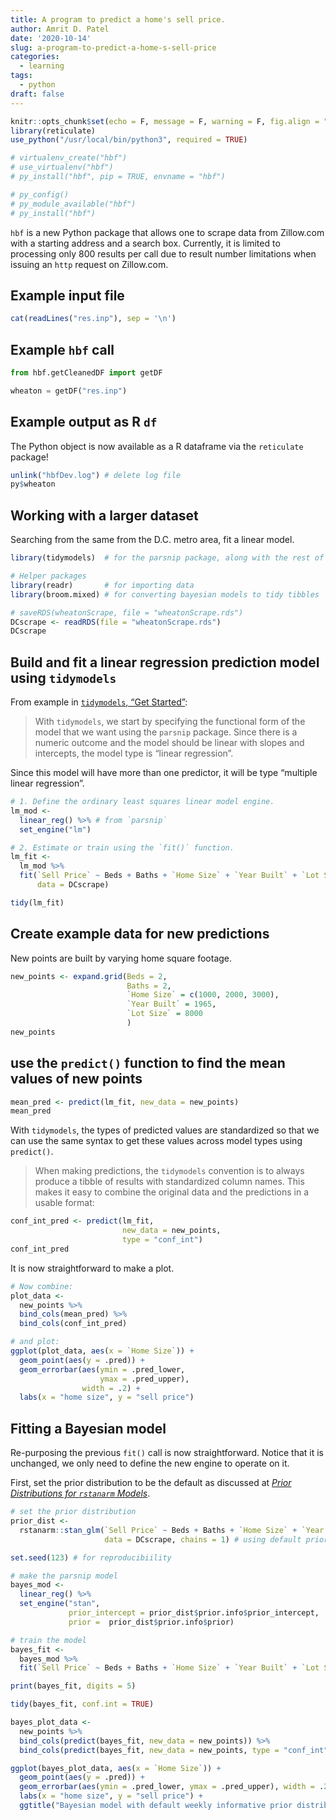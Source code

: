 ```yaml
---
title: A program to predict a home's sell price.
author: Amrit D. Patel
date: '2020-10-14'
slug: a-program-to-predict-a-home-s-sell-price
categories:
  - learning
tags:
  - python
draft: false
---
```


```r
knitr::opts_chunk$set(echo = F, message = F, warning = F, fig.align = "center") 
library(reticulate)
use_python("/usr/local/bin/python3", required = TRUE)

# virtualenv_create("hbf")
# use_virtualenv("hbf")
# py_install("hbf", pip = TRUE, envname = "hbf")

# py_config()
# py_module_available("hbf")
# py_install("hbf")
```

`hbf` is a new Python package that allows one to scrape data from Zillow.com with a starting address and a search box. Currently, it is limited to processing only 800 results per call due to result number limitations when issuing an `http` request on Zillow.com.

## Example input file

```r
cat(readLines("res.inp"), sep = '\n')
```

## Example `hbf` call

```python
from hbf.getCleanedDF import getDF

wheaton = getDF("res.inp")
```

## Example output as R `df`

The Python object is now available as a R dataframe via the `reticulate` package!

```r
unlink("hbfDev.log") # delete log file
py$wheaton
```

## Working with a larger dataset

Searching from the same from the D.C. metro area, fit a linear model.

```r
library(tidymodels)  # for the parsnip package, along with the rest of tidymodels

# Helper packages
library(readr)       # for importing data
library(broom.mixed) # for converting bayesian models to tidy tibbles

# saveRDS(wheatonScrape, file = "wheatonScrape.rds")
DCscrape <- readRDS(file = "wheatonScrape.rds")
DCscrape
```
## Build and fit a linear regression prediction model using `tidymodels`

From example in [`tidymodels`, "Get Started"](https://www.tidymodels.org/start/models/):

> With `tidymodels`, we start by specifying the functional form of the model that we want using the `parsnip` package. Since there is a numeric outcome and the model should be linear with slopes and intercepts, the model type is "linear regression".

Since this model will have more than one predictor, it will be type "multiple linear regression".

```r
# 1. Define the ordinary least squares linear model engine.
lm_mod <- 
  linear_reg() %>% # from `parsnip`
  set_engine("lm")

# 2. Estimate or train using the `fit()` function.
lm_fit <- 
  lm_mod %>% 
  fit(`Sell Price` ~ Beds + Baths + `Home Size` + `Year Built` + `Lot Size`,
      data = DCscrape)

tidy(lm_fit)
```

## Create example data for new predictions

New points are built by varying home square footage.

```r
new_points <- expand.grid(Beds = 2,
                          Baths = 2,
                          `Home Size` = c(1000, 2000, 3000),
                          `Year Built` = 1965,
                          `Lot Size` = 8000
                          )
new_points
```

## use the `predict()` function to find the mean values of new points

```r
mean_pred <- predict(lm_fit, new_data = new_points)
mean_pred
```

With `tidymodels`, the types of predicted values are standardized so that we can use the same syntax to get these values across model types using `predict()`.

> When making predictions, the `tidymodels` convention is to always produce a tibble of results with standardized column names. This makes it easy to combine the original data and the predictions in a usable format:

```r
conf_int_pred <- predict(lm_fit, 
                         new_data = new_points, 
                         type = "conf_int")
conf_int_pred
```

It is now straightforward to make a plot.

```r
# Now combine:
plot_data <- 
  new_points %>% 
  bind_cols(mean_pred) %>% 
  bind_cols(conf_int_pred)

# and plot:
ggplot(plot_data, aes(x = `Home Size`)) + 
  geom_point(aes(y = .pred)) + 
  geom_errorbar(aes(ymin = .pred_lower, 
                    ymax = .pred_upper),
                width = .2) + 
  labs(x = "home size", y = "sell price")
```

## Fitting a Bayesian model

Re-purposing the previous `fit()` call is now straightforward. Notice that it is unchanged, we only need to define the new engine to operate on it.

First, set the prior distribution to be the default as discussed at [*Prior Distributions for `rstanarm` Models*
](https://mc-stan.org/rstanarm/articles/priors.html).

```r
# set the prior distribution
prior_dist <- 
  rstanarm::stan_glm(`Sell Price` ~ Beds + Baths + `Home Size` + `Year Built` + `Lot Size`,
                     data = DCscrape, chains = 1) # using default prior means don't add

set.seed(123) # for reproducibiility

# make the parsnip model
bayes_mod <-   
  linear_reg() %>% 
  set_engine("stan", 
             prior_intercept = prior_dist$prior.info$prior_intercept, 
             prior =  prior_dist$prior.info$prior)
```

```r
# train the model
bayes_fit <- 
  bayes_mod %>% 
  fit(`Sell Price` ~ Beds + Baths + `Home Size` + `Year Built` + `Lot Size`, data = DCscrape)

print(bayes_fit, digits = 5)
```

```r
tidy(bayes_fit, conf.int = TRUE)
```

```r
bayes_plot_data <- 
  new_points %>% 
  bind_cols(predict(bayes_fit, new_data = new_points)) %>% 
  bind_cols(predict(bayes_fit, new_data = new_points, type = "conf_int"))

ggplot(bayes_plot_data, aes(x = `Home Size`)) + 
  geom_point(aes(y = .pred)) + 
  geom_errorbar(aes(ymin = .pred_lower, ymax = .pred_upper), width = .2) + 
  labs(x = "home size", y = "sell price") + 
  ggtitle("Bayesian model with default weekly informative prior distribution")
```
